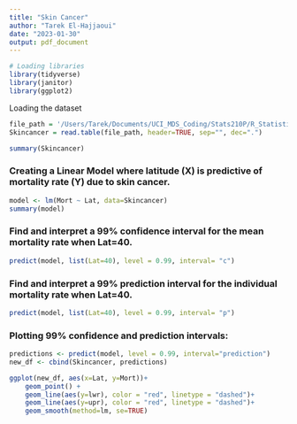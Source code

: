 ```yaml
---
title: "Skin Cancer"
author: "Tarek El-Hajjaoui"
date: "2023-01-30"
output: pdf_document
---
```


```r
# Loading libraries
library(tidyverse)
library(janitor)
library(ggplot2)
```

Loading the dataset
```r
file_path = '/Users/Tarek/Documents/UCI_MDS_Coding/Stats210P/R_Statistical_Modeling/SkinCancer/skincancer.txt'
Skincancer = read.table(file_path, header=TRUE, sep="", dec=".")
```

```r
summary(Skincancer)
```

\newpage

### Creating a Linear Model where latitude (X) is predictive of mortality rate (Y) due to skin cancer.
```r
model <- lm(Mort ~ Lat, data=Skincancer)
summary(model)
```

\newpage

### Find and interpret a 99% confidence interval for the mean mortality rate when Lat=40.
```r
predict(model, list(Lat=40), level = 0.99, interval= "c")
```

### Find and interpret a 99% prediction interval for the individual mortality rate when Lat=40.
```r
predict(model, list(Lat=40), level = 0.99, interval= "p")
```

### Plotting 99% confidence and prediction intervals:
```r
predictions <- predict(model, level = 0.99, interval="prediction")
new_df <- cbind(Skincancer, predictions)

ggplot(new_df, aes(x=Lat, y=Mort))+
    geom_point() +
    geom_line(aes(y=lwr), color = "red", linetype = "dashed")+
    geom_line(aes(y=upr), color = "red", linetype = "dashed")+
    geom_smooth(method=lm, se=TRUE)
```